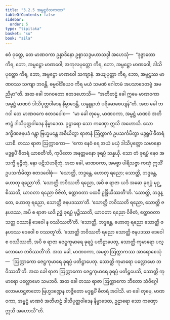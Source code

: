 ```yaml
---
title: "3.2.5 အမ္ဗဋ္ဌဝံသကထာ"
tableOfContents: false
sidebar:
  order: 5
type: "tipitaka"
basket: "su"
book: "sila"
---
```



<DynamicBreadcrumb />

<Division number="273" book="sila" e="ch" v="6" p="90">

<Paragraph number="373" book="sila">
ဧဝံ ဝုတ္တေ, တေ မာဏဝကာ ဥန္နာဒိနော ဥစ္စာသဒ္ဒမဟာသဒ္ဒါ အဟေသုံ—  “ဒုဇ္ဇာတော ကိရ, ဘော, အမ္ဗဋ္ဌော မာဏဝေါ; အကုလပုတ္တော ကိရ, ဘော, အမ္ဗဋ္ဌော မာဏဝေါ; ဒါသိပုတ္တော ကိရ, ဘော, အမ္ဗဋ္ဌော မာဏဝေါ သကျာနံ. အယျပုတ္တာ ကိရ, ဘော, အမ္ဗဋ္ဌဿ မာဏဝဿ သကျာ ဘဝန္တိ. ဓမ္မဝါဒိံယေဝ ကိရ မယံ သမဏံ ဂေါတမံ အပသာဒေတဗ္ဗံ အမညိမှာ”တိ.
</Paragraph>

</Division>
<Division number="274" book="sila" e="ch" v="6" p="90">

<Paragraph number="374" book="sila">
အထ ခေါ ဘဂဝတော ဧတဒဟောသိ—  “အတိဗာဠှံ ခေါ ဣမေ မာဏဝကာ အမ္ဗဋ္ဌံ မာဏဝံ ဒါသိပုတ္တဝါဒေန နိမ္မာဒေန္တိ, ယန္နူနာဟံ ပရိမောစေယျန်”တိ. အထ ခေါ ဘဂဝါ တေ မာဏဝကေ ဧတဒဝေါစ—  “မာ ခေါ တုမှေ, မာဏဝကာ, အမ္ဗဋ္ဌံ မာဏဝံ အတိဗာဠှံ ဒါသိပုတ္တဝါဒေန နိမ္မာဒေထ. ဥဠာရော သော ကဏှော ဣသိ အဟောသိ. သော ဒက္ခိဏဇနပဒံ ဂန္တွာ ဗြဟ္မမန္တေ အဓီယိတွာ ရာဇာနံ ဩက္ကာကံ ဥပသင်္ကမိတွာ မဒ္ဒရူပိံ ဓီတရံ ယာစိ. တဿ ရာဇာ ဩက္ကာကော—  ‘ကော နေဝံ ရေ အယံ မယှံ ဒါသိပုတ္တော သမာနော မဒ္ဒရူပိံ ဓီတရံ ယာစတီ’တိ, ကုပိတော အနတ္တမနော ခုရပ္ပံ သန္နယှိ. သော တံ ခုရပ္ပံ နေဝ အသက္ခိ မုဉ္စိတုံ, နော ပဋိသံဟရိတုံ.
</Paragraph>

<Paragraph number="375" book="sila">
အထ ခေါ, မာဏဝကာ, အမစ္စာ ပါရိသဇ္ဇာ ကဏှံ ဣသိံ ဥပသင်္ကမိတွာ ဧတဒဝေါစုံ—  ‘သောတ္ထိ, ဘဒ္ဒန္တေ, ဟောတု ရညော; သောတ္ထိ, ဘဒ္ဒန္တေ, ဟောတု ရညော’တိ. ‘သောတ္ထိ ဘဝိဿတိ ရညော, အပိ စ ရာဇာ ယဒိ အဓော ခုရပ္ပံ မုဉ္စိဿတိ, ယာဝတာ ရညော ဝိဇိတံ, ဧတ္တာဝတာ ပထဝီ ဥန္ဒြိယိဿတီ’တိ. ‘သောတ္ထိ, ဘဒ္ဒန္တေ, ဟောတု ရညော, သောတ္ထိ ဇနပဒဿာ’တိ. ‘သောတ္ထိ ဘဝိဿတိ ရညော, သောတ္ထိ ဇနပဒဿ, အပိ စ ရာဇာ ယဒိ ဥဒ္ဓံ ခုရပ္ပံ မုဉ္စိဿတိ, ယာဝတာ ရညော ဝိဇိတံ, ဧတ္တာဝတာ သတ္တ ဝဿာနိ ဒေဝေါ န ဝဿိဿတီ’တိ. ‘သောတ္ထိ, ဘဒ္ဒန္တေ, ဟောတု ရညော သောတ္ထိ ဇနပဒဿ ဒေဝေါ စ ဝဿတူ’တိ. ‘သောတ္ထိ ဘဝိဿတိ ရညော သောတ္ထိ ဇနပဒဿ ဒေဝေါ စ ဝဿိဿတိ, အပိ စ ရာဇာ ဇေဋ္ဌကုမာရေ ခုရပ္ပံ ပတိဋ္ဌာပေတု, သောတ္ထိ ကုမာရော ပလ္လောမော ဘဝိဿတီ’တိ. အထ ခေါ, မာဏဝကာ, အမစ္စာ ဩက္ကာကဿ အာရောစေသုံ—  ‘ဩက္ကာကော ဇေဋ္ဌကုမာရေ ခုရပ္ပံ ပတိဋ္ဌာပေတု. သောတ္ထိ ကုမာရော ပလ္လောမော ဘဝိဿတီ’တိ. အထ ခေါ ရာဇာ ဩက္ကာကော ဇေဋ္ဌကုမာရေ ခုရပ္ပံ ပတိဋ္ဌပေသိ, သောတ္ထိ ကုမာရော ပလ္လောမော သမဘဝိ. အထ ခေါ တဿ ရာဇာ ဩက္ကာကော ဘီတော သံဝိဂ္ဂေါ လောမဟဋ္ဌဇာတော ဗြဟ္မဒဏ္ဍေန တဇ္ဇိတော မဒ္ဒရူပိံ ဓီတရံ အဒါသိ. မာ ခေါ တုမှေ, မာဏဝကာ, အမ္ဗဋ္ဌံ မာဏဝံ အတိဗာဠှံ ဒါသိပုတ္တဝါဒေန နိမ္မာဒေထ, ဥဠာရော သော ကဏှော ဣသိ အဟောသီ”တိ.
</Paragraph>
</Division>